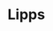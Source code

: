 
# Lipps

<ProjectDetails
  region="Vale"
  house="House Lipps"
  type="Keep"
  status="Not Started"
  warp="warp not set"
  projectLead=""
  dateStarted="Invalid Date"
  dateCompleted="Invalid Date"
/>
